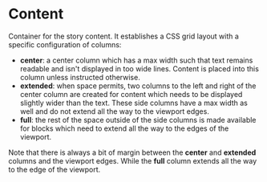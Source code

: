 
# Content

Container for the story content. It establishes a CSS grid layout with a specific
configuration of columns:

 - **center**: a center column which has a max width such that text remains readable and isn't
   displayed in too wide lines. Content is placed into this column unless instructed
   otherwise.
 - **extended**: when space permits, two columns to the left and right of the center column are
   created for content which needs to be displayed slightly wider than the text.
   These side columns have a max width as well and do not extend all the way to
   the viewport edges.
 - **full**: the rest of the space outside of the side columns is made available for blocks
   which need to extend all the way to the edges of the viewport.

Note that there is always a bit of margin between the **center** and **extended** columns
and the viewport edges. While the **full** column extends all the way to the edge of the
viewport.

<Viewport src="/docs/components/Content/samples/basic" />

